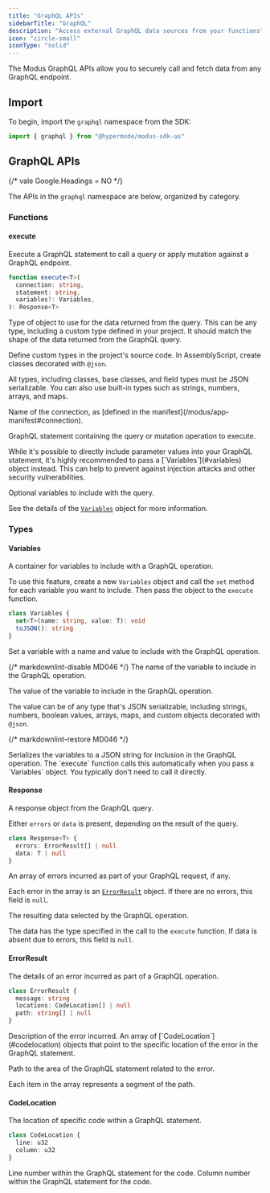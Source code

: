 ```yaml
---
title: "GraphQL APIs"
sidebarTitle: "GraphQL"
description: "Access external GraphQL data sources from your functions"
icon: "circle-small"
iconType: "solid"
---
```



<SdkHeader language="AssemblyScript" feature="GraphQL" />

The Modus GraphQL APIs allow you to securely call and fetch data from any
GraphQL endpoint.

## Import

To begin, import the `graphql` namespace from the SDK:

```ts
import { graphql } from "@hypermode/modus-sdk-as"
```

## GraphQL APIs

{/* vale Google.Headings = NO */}

The APIs in the `graphql` namespace are below, organized by category.

<SdkTip />

### Functions

#### execute

Execute a GraphQL statement to call a query or apply mutation against a GraphQL
endpoint.

```ts
function execute<T>(
  connection: string,
  statement: string,
  variables?: Variables,
): Response<T>
```

<ResponseField name="T" required>

Type of object to use for the data returned from the query. This can be any
type, including a custom type defined in your project. It should match the shape
of the data returned from the GraphQL query.

<Tip>

Define custom types in the project's source code. In AssemblyScript, create
classes decorated with `@json`.

All types, including classes, base classes, and field types must be JSON
serializable. You can also use built-in types such as strings, numbers, arrays,
and maps.

</Tip>

</ResponseField>

<ResponseField name="connection" type="string" required>
  Name of the connection, as [defined in the
  manifest](/modus/app-manifest#connection).
</ResponseField>

<ResponseField name="statement" type="string" required>

GraphQL statement containing the query or mutation operation to execute.

<Warning>
  While it's possible to directly include parameter values into your GraphQL
  statement, it's highly recommended to pass a [`Variables`](#variables) object
  instead. This can help to prevent against injection attacks and other security
  vulnerabilities.
</Warning>

</ResponseField>

<ResponseField name="variables" type="Variables">

Optional variables to include with the query.

See the details of the [`Variables`](#variables) object for more information.

</ResponseField>

### Types

#### Variables

A container for variables to include with a GraphQL operation.

To use this feature, create a new `Variables` object and call the `set` method
for each variable you want to include. Then pass the object to the `execute`
function.

```ts
class Variables {
  set<T>(name: string, value: T): void
  toJSON(): string
}
```

<ResponseField name="set(name, value)">

Set a variable with a name and value to include with the GraphQL operation.

<Expandable title="parameters">
{/* markdownlint-disable MD046 */}

<ResponseField name="name" type="string" required>
  The name of the variable to include in the GraphQL operation.
</ResponseField>

<ResponseField name="value" required>

The value of the variable to include in the GraphQL operation.

The value can be of any type that's JSON serializable, including strings,
numbers, boolean values, arrays, maps, and custom objects decorated with
`@json`.

</ResponseField>

{/* markdownlint-restore MD046 */}

</Expandable>
  
</ResponseField>

<ResponseField name="toJSON()" type="string">
  Serializes the variables to a JSON string for inclusion in the GraphQL
  operation. The `execute` function calls this automatically when you pass a
  `Variables` object. You typically don't need to call it directly.
</ResponseField>

#### Response

A response object from the GraphQL query.

Either `errors` or `data` is present, depending on the result of the query.

```ts
class Response<T> {
  errors: ErrorResult[] | null
  data: T | null
}
```

<ResponseField name="errors" type="ErrorResult[]">

An array of errors incurred as part of your GraphQL request, if any.

Each error in the array is an [`ErrorResult`](#errorresult) object. If there are
no errors, this field is `null`.

</ResponseField>

<ResponseField name="data" type="T">

The resulting data selected by the GraphQL operation.

The data has the type specified in the call to the `execute` function. If data
is absent due to errors, this field is `null`.

</ResponseField>

#### ErrorResult

The details of an error incurred as part of a GraphQL operation.

```ts
class ErrorResult {
  message: string
  locations: CodeLocation[] | null
  path: string[] | null
}
```

<ResponseField name="message" type="string">
  Description of the error incurred.
</ResponseField>

<ResponseField name="locations" type="CodeLocation[]">
  An array of [`CodeLocation`](#codelocation) objects that point to the specific
  location of the error in the GraphQL statement.
</ResponseField>

<ResponseField name="path" type="string[]">

Path to the area of the GraphQL statement related to the error.

Each item in the array represents a segment of the path.

</ResponseField>

#### CodeLocation

The location of specific code within a GraphQL statement.

```ts
class CodeLocation {
  line: u32
  column: u32
}
```

<ResponseField name="line" type="u32">
  Line number within the GraphQL statement for the code.
</ResponseField>

<ResponseField name="column" type="u32">
  Column number within the GraphQL statement for the code.
</ResponseField>
